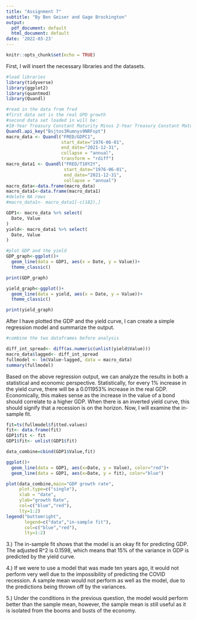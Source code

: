 ```yaml
---
title: "Assignment 7"
subtitle: "By Ben Geiser and Gage Brockington"
output:
  pdf_document: default
  html_document: default
date: '2022-03-23'
---
```


```r
knitr::opts_chunk$set(echo = TRUE)
```

First, I will insert the necessary libraries and the datasets.

```r
#load libraries
library(tidyverse)
library(ggplot2)
library(quantmod)
library(Quandl)

#read in the data from fred
#first data set is the real GPD growth
#second data set loaded in will be:
#10-Year Treasury Constant Maturity Minus 2-Year Treasury Constant Maturity
Quandl.api_key("Bsjtos3Rumnys9NRFspt")
macro_data <- Quandl("FRED/GDPC1",
                     start_date="1976-06-01",
                     end_date="2021-12-31",
                     collapse = "annual",
                     transform = "rdiff")
macro_data1 <- Quandl("FRED/T10Y2Y",
                      start_date="1976-06-01",
                      end_date="2021-12-31",
                      collapse = "annual")
macro_data<-data.frame(macro_data)
macro_data1<-data.frame(macro_data1)
#delete NA rows
#macro_data1<- macro_data1[-c(182),]

GDP1<- macro_data %>% select(
  Date, Value
)
yield<- macro_data1 %>% select(
  Date, Value
)

#plot GDP and the yield
GDP_graph<-ggplot()+
  geom_line(data = GDP1, aes(x = Date, y = Value))+
  theme_classic()

print(GDP_graph)

yield_graph<-ggplot()+
  geom_line(data = yield, aes(x = Date, y = Value))+
  theme_classic()

print(yield_graph)
```
After I have plotted the GDP and the yield curve, I can create a simple regression model and summarize the output.
```r
#combine the two dataframes before analysis

diff_int_spread<- diff(as.numeric(unlist(yield$Value)))
macro_data$lagged<- diff_int_spread
fullmodel <- lm(Value~lagged, data = macro_data)
summary(fullmodel)
```
Based on the above regression output, we can analyze the results in both a statistical and economic perspective. Statistically, for every 1% increase in the yield curve, there will be a 0.011953% increase in the real GDP. Economically, this makes sense as the increase in the value of a bond should correlate to a higher GDP. When there is an inverted yield curve, this should signify that a recession is on the horizon. Now, I will examine the in-sample fit.
```r
fit=ts(fullmodel$fitted.values)
fit<- data.frame(fit)
GDP1$fit <- fit
GDP1$fit<- unlist(GDP1$fit)

data_combine=cbind(GDP1$Value,fit)

ggplot()+
  geom_line(data = GDP1, aes(x=Date, y = Value), color="red")+
  geom_line(data = GDP1, aes(x=Date, y = fit), color="blue")

plot(data_combine,main="GDP growth rate",
     plot.type=c("single"),
     xlab = "date",
     ylab="growth Rate",
     col=c("blue","red"),
     lty=1:2)
legend("bottomright",
       legend=c("data","in-sample fit"),
       col=c("blue","red"),
       lty=1:2)
```
3.) The in-sample fit shows that the model is an okay fit for predicting GDP. The adjusted R^2 is 0.1598, which means that 15% of the variance in GDP is predicted by the yield curve. 

4.) If we were to use a model that was made ten years ago, it would not perform very well due to the impossibility of predicting the COVID recession. A sample mean would not perform as well as the model, due to the predictions being thrown off by the variances. 

5.) Under the conditions in the previous question, the model would perform better than the sample mean, however, the sample mean is still useful as it is isolated from the booms and busts of the economy.
